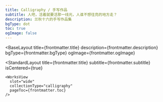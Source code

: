 ```yaml
---
title: Calligraphy / 手写作品
subtitle: 人吧，活着就要活那一线光，人谁不想往亮的地方走？
description: 兰秋十六的手写作品集
bgType: dot
toc: true
ogImage: false
---
```



<BaseLayout
  title={frontmatter.title}
  description={frontmatter.description}
  bgType={frontmatter.bgType}
  ogImage={frontmatter.ogImage}
>
  <StandardLayout
    title={frontmatter.title}
    subtitle={frontmatter.subtitle}
    isCentered={true}
  >
    <WorksView
      slot="wide"
      collectionType="calligraphy"
      pageToc={frontmatter.toc}
    />
  </StandardLayout>
</BaseLayout>
